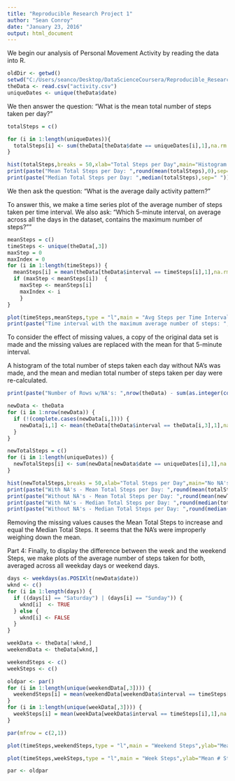 ```yaml
---
title: "Reproducible Research Project 1"
author: "Sean Conroy"
date: "January 23, 2016"
output: html_document
---
```


We begin our analysis of Personal Movement Activity by reading the data into R.

```r
oldDir <- getwd()
setwd("C:/Users/seanco/Desktop/DataScienceCoursera/Reproducible_Research/RepData_PeerAssessment1/activity")
theData <- read.csv("activity.csv")
uniqueDates <- unique(theData$date)

```



We then answer the question: "What is the mean total number of steps taken per day?"

```r

totalSteps = c()

for (i in 1:length(uniqueDates)){
  totalSteps[i] <- sum(theData[theData$date == uniqueDates[i],1],na.rm = TRUE)
}

hist(totalSteps,breaks = 50,xlab="Total Steps per Day",main="Histogram of Total Steps per Day")
print(paste("Mean Total Steps per Day: ",round(mean(totalSteps),0),sep=" "))
print(paste("Median Total Steps per Day: ",median(totalSteps),sep=" "))

```

We then ask the question: "What is the average daily activity pattern?"

To answer this, we make a time series plot of the average number of steps taken per time interval.  We also ask: "Which 5-minute interval, on average across all the days in the dataset, contains the maximum number of steps?""

```r
meanSteps = c()
timeSteps <- unique(theData[,3])
maxStep = 0
maxIndex = 0
for (i in 1:length(timeSteps)) {
  meanSteps[i] = mean(theData[theData$interval == timeSteps[i],1],na.rm=TRUE)
  if (maxStep < meanSteps[i])  {
    maxStep <- meanSteps[i]
    maxIndex <- i
    }
}

plot(timeSteps,meanSteps,type = "l",main = "Avg Steps per Time Interval",ylab="Mean # Steps",xlab="Time Interval")
print(paste("Time interval with the maximum average number of steps: ",timeSteps[maxIndex],sep=""))
```

To consider the effect of missing values, a copy of the original data set is made and the missing values are replaced with the mean for that 5-minute interval.

A histogram of the total number of steps taken each day without NA's was made, and the mean and median total number of steps taken per day were re-calculated. 

```r
print(paste("Number of Rows w/NA's: ",nrow(theData) - sum(as.integer(complete.cases(theData))),sep=""))

newData <- theData
for (i in 1:nrow(newData)) {
  if (!(complete.cases(newData[i,]))) {
    newData[i,1] <- mean(theData[theData$interval == theData[i,3],1],na.rm=TRUE)
  }
}

newTotalSteps = c()
for (i in 1:length(uniqueDates)) {
  newTotalSteps[i] <- sum(newData[newData$date == uniqueDates[i],1],na.rm = TRUE)
}

hist(newTotalSteps,breaks = 50,xlab="Total Steps per Day",main="No NA's - Histogram of Total Steps per Day")
print(paste("With NA's - Mean Total Steps per Day: ",round(mean(totalSteps),0),sep=" "))
print(paste("Without NA's - Mean Total Steps per Day: ",round(mean(newTotalSteps),0),sep=" "))
print(paste("With NA's - Median Total Steps per Day: ",round(median(totalSteps),0),sep=" "))
print(paste("Without NA's - Median Total Steps per Day: ",round(median(newTotalSteps),0),sep=" "))

```

Removing the missing values causes the Mean Total Steps to increase and equal the Median Total Steps.  It seems that the NA's were improperly weighing down the mean.


Part 4: Finally, to display the difference between the week and the weekend Steps, we make plots of the average number of steps taken for both, averaged across all weekday days or weekend days. 

```r
days <- weekdays(as.POSIXlt(newData$date))
wknd <- c()
for (i in 1:length(days)) {
  if ((days[i] == "Saturday") | (days[i] == "Sunday")) {
    wknd[i]  <- TRUE
  } else {
    wknd[i] <- FALSE
  }
} 

weekData <- theData[!wknd,]
weekendData <- theData[wknd,]

weekendSteps <- c()
weekSteps <- c()

oldpar <- par()
for (i in 1:length(unique(weekendData[,3]))) {
  weekendSteps[i] = mean(weekendData[weekendData$interval == timeSteps[i],1],na.rm=TRUE)
}
for (i in 1:length(unique(weekData[,3]))) {
  weekSteps[i] = mean(weekData[weekData$interval == timeSteps[i],1],na.rm=TRUE)
}

par(mfrow = c(2,1))

plot(timeSteps,weekendSteps,type = "l",main = "Weekend Steps",ylab="Mean # Steps",xlab="Time Interval")

plot(timeSteps,weekSteps,type = "l",main = "Week Steps",ylab="Mean # Steps",xlab="Time Interval")

par <- oldpar

```

